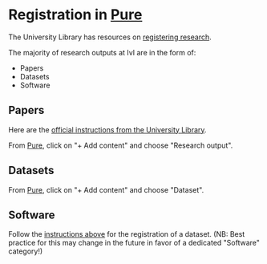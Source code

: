Registration in [Pure](https://pure.uva.nl/admin/workspace.xhtml)
===

The University Library has resources on [registering research](https://uba.uva.nl/en/support/research/registering-research/registering-research.html).

The majority of research outputs at IvI are in the form of:

- Papers
- Datasets
- Software

Papers
---

Here are the [official instructions from the University Library](https://uba.uva.nl/en/support/research/registering-research/adding-publications.html).

From [Pure](https://pure.uva.nl/admin/workspace.xhtml), click on "+ Add content" and choose "Research output".

Datasets
---

From [Pure](https://pure.uva.nl/admin/workspace.xhtml), click on "+ Add content" and choose "Dataset".

Software
---

Follow the [instructions above](#datasets) for the registration of a dataset. (NB: Best practice for this may change in the future in favor of a dedicated "Software" category!)
